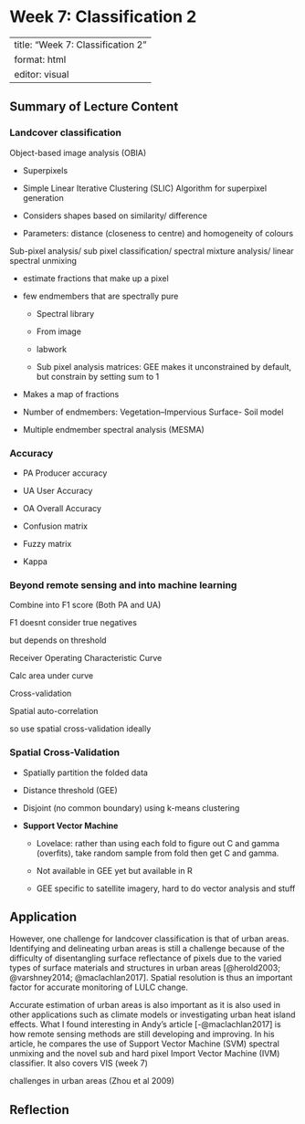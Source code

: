 # Week 7: Classification 2

---
title: "Week 7: Classification 2"
format: html
editor: visual
---

## Summary of Lecture Content

### Landcover classification

Object-based image analysis (OBIA)

-   Superpixels

-   Simple Linear Iterative Clustering (SLIC) Algorithm for superpixel generation

-   Considers shapes based on similarity/ difference

-   Parameters: distance (closeness to centre) and homogeneity of colours

Sub-pixel analysis/ sub pixel classification/ spectral mixture analysis/ linear spectral unmixing

-   estimate fractions that make up a pixel

-   few endmembers that are spectrally pure

    -   Spectral library

    -   From image

    -   labwork

    -   Sub pixel analysis matrices: GEE makes it unconstrained by default, but constrain by setting sum to 1

-   Makes a map of fractions

-   Number of endmembers: Vegetation--Impervious Surface- Soil model

-   Multiple endmember spectral analysis (MESMA)

### Accuracy

-   PA Producer accuracy

-   UA User Accuracy

-   OA Overall Accuracy

-   Confusion matrix

-   Fuzzy matrix

-   Kappa

### Beyond remote sensing and into machine learning

Combine into F1 score (Both PA and UA)

F1 doesnt consider true negatives

but depends on threshold

Receiver Operating Characteristic Curve

Calc area under curve

Cross-validation

Spatial auto-correlation

so use spatial cross-validation ideally

### Spatial Cross-Validation

-   Spatially partition the folded data

-   Distance threshold (GEE)

-   Disjoint (no common boundary) using k-means clustering

-   **Support Vector Machine**

    -   Lovelace: rather than using each fold to figure out C and gamma (overfits), take random sample from fold then get C and gamma.

    -   Not available in GEE yet but available in R

    -   GEE specific to satellite imagery, hard to do vector analysis and stuff

## Application

However, one challenge for landcover classification is that of urban areas. Identifying and delineating urban areas is still a challenge because of the difficulty of disentangling surface reflectance of pixels due to the varied types of surface materials and structures in urban areas [@herold2003; @varshney2014; @maclachlan2017]. Spatial resolution is thus an important factor for accurate monitoring of LULC change.

Accurate estimation of urban areas is also important as it is also used in other applications such as climate models or investigating urban heat island effects. What I found interesting in Andy's article [-@maclachlan2017] is how remote sensing methods are still developing and improving. In his article, he compares the use of Support Vector Machine (SVM) spectral unmixing and the novel sub and hard pixel Import Vector Machine (IVM) classifier. It also covers VIS (week 7)

challenges in urban areas (Zhou et al 2009)

## Reflection
